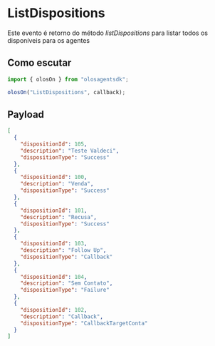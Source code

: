 # ListDispositions

Este evento é retorno do método _listDispositions_ para listar todos os disponíveis para os agentes

## Como escutar

```js copy
import { olosOn } from "olosagentsdk";

olosOn("ListDispositions", callback);
```

## Payload

```json copy
[
  {
    "dispositionId": 105,
    "description": "Teste Valdeci",
    "dispositionType": "Success"
  },
  {
    "dispositionId": 100,
    "description": "Venda",
    "dispositionType": "Success"
  },
  {
    "dispositionId": 101,
    "description": "Recusa",
    "dispositionType": "Success"
  },
  {
    "dispositionId": 103,
    "description": "Follow Up",
    "dispositionType": "Callback"
  },
  {
    "dispositionId": 104,
    "description": "Sem Contato",
    "dispositionType": "Failure"
  },
  {
    "dispositionId": 102,
    "description": "Callback",
    "dispositionType": "CallbackTargetConta"
  }
]
```
